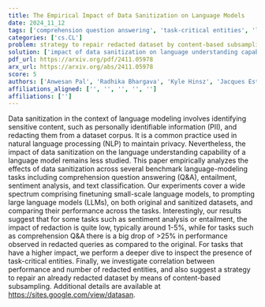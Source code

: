 ```yaml
---
title: The Empirical Impact of Data Sanitization on Language Models
date: 2024_11_12
tags: ['comprehension question answering', 'task-critical entities', 'large language models', 'entailment', 'language models', 'natural language processing', 'privacy', 'content-based subsampling', 'finetuning', 'text classification', 'sensitive content', 'personally identifiable information', 'sentiment analysis', 'benchmark language-modeling tasks', 'performance comparison', 'data sanitization']
categories: ['cs.CL']
problem: strategy to repair redacted dataset by content-based subsampling
solution: ['impact of data sanitization on language understanding capability']
pdf_url: https://arxiv.org/pdf/2411.05978
arx_url: https://arxiv.org/abs/2411.05978
score: 5
authors: ['Anwesan Pal', 'Radhika Bhargava', 'Kyle Hinsz', 'Jacques Esterhuizen', 'Sudipta Bhattacharya']
affiliations_aligned: ['', '', '', '', '']
affiliations: ['']
---
```



Data sanitization in the context of language modeling involves identifying sensitive content, such as personally identifiable information (PII), and redacting them from a dataset corpus. It is a common practice used in natural language processing (NLP) to maintain privacy. Nevertheless, the impact of data sanitization on the language understanding capability of a language model remains less studied. This paper empirically analyzes the effects of data sanitization across several benchmark language-modeling tasks including comprehension question answering (Q&amp;A), entailment, sentiment analysis, and text classification. Our experiments cover a wide spectrum comprising finetuning small-scale language models, to prompting large language models (LLMs), on both original and sanitized datasets, and comparing their performance across the tasks. Interestingly, our results suggest that for some tasks such as sentiment analysis or entailment, the impact of redaction is quite low, typically around 1-5%, while for tasks such as comprehension Q&amp;A there is a big drop of >25% in performance observed in redacted queries as compared to the original. For tasks that have a higher impact, we perform a deeper dive to inspect the presence of task-critical entities. Finally, we investigate correlation between performance and number of redacted entities, and also suggest a strategy to repair an already redacted dataset by means of content-based subsampling. Additional details are available at https://sites.google.com/view/datasan.